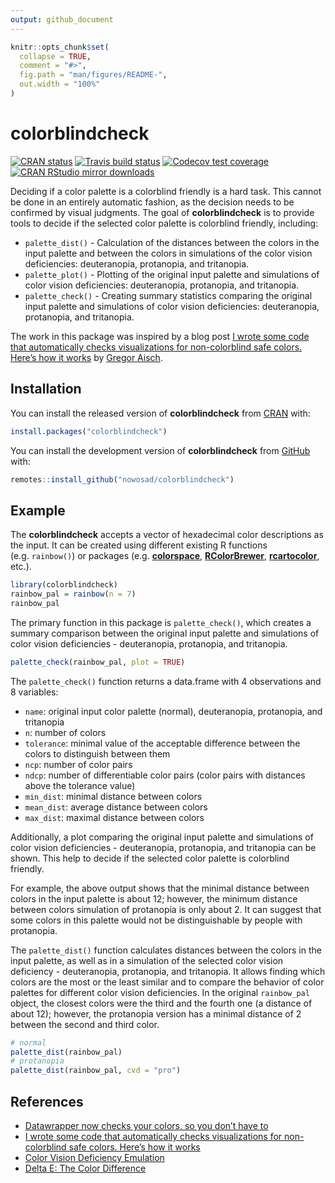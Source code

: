 ```yaml
---
output: github_document
---
```


<!-- README.md is generated from README.Rmd. Please edit that file -->

```r
knitr::opts_chunk$set(
  collapse = TRUE,
  comment = "#>",
  fig.path = "man/figures/README-",
  out.width = "100%"
)
```
# colorblindcheck

<!-- badges: start -->
[![CRAN status](https://www.r-pkg.org/badges/version/colorblindcheck)](https://CRAN.R-project.org/package=colorblindcheck)
[![Travis build status](https://travis-ci.org/Nowosad/colorblindcheck.svg?branch=master)](https://travis-ci.org/Nowosad/colorblindcheck)
[![Codecov test coverage](https://codecov.io/gh/Nowosad/colorblindcheck/branch/master/graph/badge.svg)](https://app.codecov.io/gh/Nowosad/colorblindcheck?branch=master)
[![CRAN RStudio mirror downloads](http://cranlogs.r-pkg.org/badges/colorblindcheck)](https://cran.r-project.org/package=colorblindcheck)
<!-- badges: end -->

Deciding if a color palette is a colorblind friendly is a hard task.
This cannot be done in an entirely automatic fashion, as the decision needs to be confirmed by visual judgments.
The goal of **colorblindcheck** is to provide tools to decide if the selected color palette is colorblind friendly, including:

- `palette_dist()` - Calculation of the distances between the colors in the input palette and between the colors in simulations of the color vision deficiencies: deuteranopia, protanopia, and tritanopia.
- `palette_plot()` - Plotting of the original input palette and simulations of color vision deficiencies: deuteranopia, protanopia, and tritanopia.
- `palette_check()` - Creating summary statistics comparing the original input palette and simulations of color vision deficiencies: deuteranopia, protanopia, and tritanopia.

The work in this package was inspired by a blog post [I wrote some code that automatically checks visualizations for non-colorblind safe colors. Here's how it works](https://www.vis4.net/blog/2018/02/automate-colorblind-checking/) by [Gregor Aisch](https://twitter.com/driven_by_data).

## Installation

You can install the released version of **colorblindcheck** from [CRAN](https://CRAN.R-project.org) with:

``` r
install.packages("colorblindcheck")
```

You can install the development version of **colorblindcheck** from [GitHub](https://github.com/Nowosad/colorblindcheck) with:

```r
remotes::install_github("nowosad/colorblindcheck")
```

## Example

The **colorblindcheck** accepts a vector of hexadecimal color descriptions as the input. 
It can be created using different existing R functions (e.g. `rainbow()`) or packages (e.g. [**colorspace**](https://cran.r-project.org/package=colorspace), [**RColorBrewer**](https://cran.r-project.org/package=RColorBrewer), [**rcartocolor**](https://cran.r-project.org/package=rcartocolor), etc.).

```r
library(colorblindcheck)
rainbow_pal = rainbow(n = 7)
rainbow_pal
```

The primary function in this package is `palette_check()`, which creates a summary comparison between the original input palette and simulations of color vision deficiencies - deuteranopia, protanopia, and tritanopia.

```r
palette_check(rainbow_pal, plot = TRUE)
```

The `palette_check()` function returns a data.frame with 4 observations and 8 variables:

* `name`: original input color palette (normal), deuteranopia, protanopia, and tritanopia
* `n`: number of colors
* `tolerance`: minimal value of the acceptable difference between the colors to distinguish between them
* `ncp`: number of color pairs
* `ndcp`: number of differentiable color pairs (color pairs with distances above the tolerance value)
* `min_dist`: minimal distance between colors
* `mean_dist`: average distance between colors
* `max_dist`: maximal distance between colors

Additionally, a plot comparing the original input palette and simulations of color vision deficiencies - deuteranopia, protanopia, and tritanopia can be shown.
This help to decide if the selected color palette is colorblind friendly.

For example, the above output shows that the minimal distance between colors in the input palette is about 12; however, the minimum distance between colors simulation of protanopia is only about 2.
It can suggest that some colors in this palette would not be distinguishable by people with protanopia.

The `palette_dist()` function calculates distances between the colors in the input palette, as well as in a simulation of the selected color vision deficiency - deuteranopia, protanopia, and tritanopia.
It allows finding which colors are the most or the least similar and to compare the behavior of color palettes for different color vision deficiencies.
In the original `rainbow_pal` object, the closest colors were the third and the fourth one (a distance of about 12); however, the protanopia version has a minimal distance of 2 between the second and third color.

```r
# normal
palette_dist(rainbow_pal)
# protanopia
palette_dist(rainbow_pal, cvd = "pro")
```

## References

- [Datawrapper now checks your colors, so you don’t have to](https://blog.datawrapper.de/colorblind-check/)
- [I wrote some code that automatically checks visualizations for non-colorblind safe colors. Here's how it works ](https://www.vis4.net/blog/2018/02/automate-colorblind-checking/)
- [Color Vision Deficiency Emulation](http://colorspace.r-forge.r-project.org/articles/color_vision_deficiency.html)
- [Delta E: The Color Difference](http://www.colorwiki.com/wiki/Delta_E:_The_Color_Difference)
